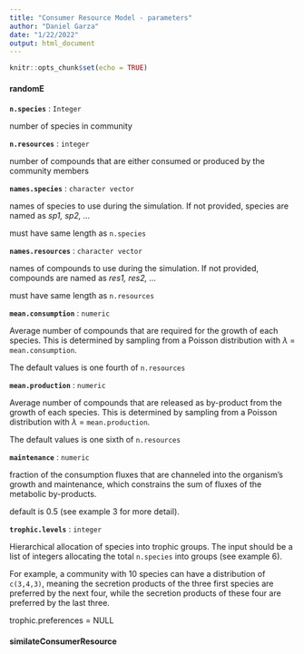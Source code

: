 ```yaml
---
title: "Consumer Resource Model - parameters"
author: "Daniel Garza"
date: "1/22/2022"
output: html_document
---
```


```r
knitr::opts_chunk$set(echo = TRUE)
```

#### randomE

**`n.species`** : `Integer`

number of species in community

**`n.resources`** : `integer`

number of compounds that are either consumed or produced by the community members

**`names.species`** : `character vector`

names of species to use during the simulation. If not provided, species are named as *sp1, sp2, ...*

must have same length as `n.species`

**`names.resources`** : `character vector`

names of compounds to use during the simulation. If not provided, compounds are named as *res1, res2, ...*

must have same length as `n.resources`

**`mean.consumption`** : `numeric`

Average number of compounds that are required for the growth of each species. This is determined by sampling from a Poisson distribution with $\lambda$ = `mean.consumption`.

The default values is one fourth of `n.resources`

**`mean.production`** : `numeric`

Average number of compounds that are released as by-product from the growth of each species. This is determined by sampling from a Poisson distribution with $\lambda$ = `mean.production`.

The default values is one sixth of `n.resources`

**`maintenance`** : `numeric`

fraction of the consumption fluxes that are channeled into the organism's growth and maintenance, which constrains the sum of fluxes of the metabolic by-products.

default is 0.5 (see example 3 for more detail).

**`trophic.levels`** : `integer`

Hierarchical allocation of species into trophic groups. The input should be a list of integers allocating the total `n.species` into groups (see example 6).

For example, a community with 10 species can have a distribution of `c(3,4,3)`, meaning the secretion products of the three first species are preferred by the next four, while the secretion products of these four are preferred by the last three.

trophic.preferences = NULL

#### similateConsumerResource
